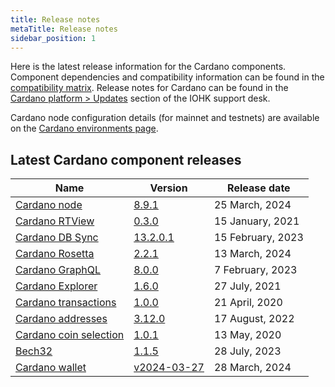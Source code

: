 ```yaml
---
title: Release notes
metaTitle: Release notes
sidebar_position: 1
---
```


Here is the latest release information for the Cardano components. Component
dependencies and compatibility information can be found in the
[compatibility matrix](/release-notes/release-notes). Release
notes for Cardano can be found in the
[Cardano platform > Updates](https://iohk.zendesk.com/hc/en-us/sections/360002160134-Updates)
section of the IOHK support desk.

Cardano node configuration details (for mainnet and testnets) are available on
the
[Cardano environments page](https://book.world.dev.cardano.org/environments.html).

## Latest Cardano component releases

| Name                                                                                | Version                                                                                     | Release date      |
| ----------------------------------------------------------------------------------- | ------------------------------------------------------------------------------------------- | ----------------- |
| [Cardano node](https://github.com/input-output-hk/cardano-node)                     | [8.9.1](https://github.com/IntersectMBO/cardano-node/releases/tag/8.9.1)                    | 25 March, 2024    |
| [Cardano RTView](https://github.com/input-output-hk/cardano-rt-view)                | [0.3.0](https://github.com/input-output-hk/cardano-rt-view/releases/tag/0.3.0)              | 15 January, 2021  |
| [Cardano DB Sync](https://github.com/input-output-hk/cardano-db-sync/releases)      | [13.2.0.1](https://github.com/IntersectMBO/cardano-db-sync/releases/tag/13.2.0.1)           | 15 February, 2023     |
| [Cardano Rosetta](https://github.com/input-output-hk/cardano-rosetta)               | [2.2.1](https://github.com/cardano-foundation/cardano-rosetta/releases/tag/2.2.1)           | 13 March, 2024  |
| [Cardano GraphQL](https://github.com/input-output-hk/cardano-graphql)               | [8.0.0](https://github.com/input-output-hk/cardano-graphql/releases/tag/8.0.0)              | 7 February, 2023  |
| [Cardano Explorer](https://github.com/input-output-hk/cardano-explorer-app)         | [1.6.0](https://github.com/input-output-hk/cardano-explorer-app/releases/tag/1.6.0)         | 27 July, 2021     |
| [Cardano transactions](https://github.com/input-output-hk/cardano-transactions)     | [1.0.0](https://github.com/input-output-hk/cardano-transactions/releases/tag/1.0.0)         | 21 April, 2020    |
| [Cardano addresses](https://github.com/input-output-hk/cardano-addresses)           | [3.12.0](https://github.com/input-output-hk/cardano-addresses/releases/tag/3.12.0)          | 17 August, 2022   |
| [Cardano coin selection](https://github.com/input-output-hk/cardano-coin-selection) | [1.0.1](https://github.com/input-output-hk/cardano-coin-selection/releases/tag/v1.0.1)      | 13 May, 2020      |
| [Bech32](https://github.com/input-output-hk/bech32)                                 | [1.1.5](https://github.com/IntersectMBO/bech32/releases/tag/v1.1.5)                         | 28 July, 2023     |
| [Cardano wallet](https://github.com/input-output-hk/cardano-wallet)                 | [v2024-03-27](https://github.com/cardano-foundation/cardano-wallet/releases/tag/v2024-03-27) | 28 March, 2024 |
